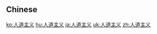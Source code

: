 {{also|人道主義}}
==Chinese==
{{zh-see|人道主義}}

[[ko:人道主义]]
[[hu:人道主义]]
[[ja:人道主义]]
[[uk:人道主义]]
[[zh:人道主义]]